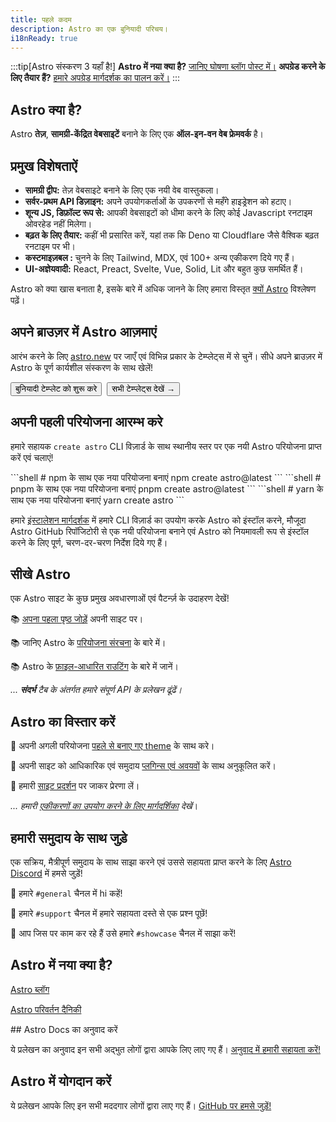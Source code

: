 ```yaml
---
title: पहले कदम
description: Astro का एक बुनियादी परिचय।
i18nReady: true
---
```


:::tip[Astro संस्करण 3 यहाँ है!]
**Astro में नया क्या है?** [जानिए घोषणा ब्लॉग पोस्ट में।](https://astro.build/blog/astro-3/)
**अपग्रेड करने के लिए तैयार हैं?** [हमारे अपग्रेड मार्गदर्शक का पालन करें।](/hi/guides/upgrade-to/v3/)
:::

<h2>Astro क्या है?</h2>

Astro **तेज़**, **सामग्री-केंद्रित वेबसाइटें** बनाने के लिए एक **ऑल-इन-वन वेब फ्रेमवर्क** है।

## प्रमुख विशेषताऐं

- **सामग्री द्वीप:** तेज़ वेबसाइटे बनाने के लिए एक नयी वेब वास्तुकला।
- **सर्वर-प्रथम API डिज़ाइन:** अपने उपयोगकर्ताओं के उपकरणों से महँगे हाइड्रेशन को हटाए।
- **शून्य JS, डिफ़ॉल्ट रूप से:** आपकी वेबसाइटों को धीमा करने के लिए कोई Javascript रनटाइम ओवरहेड नहीं मिलेगा।
- **बढ़त के लिए तैयार:** कहीं भी प्रसारित करें, यहां तक कि Deno या Cloudflare जैसे वैश्विक बढ़त रनटाइम पर भी।
- **कस्टमाइज़बल :** चुनने के लिए Tailwind, MDX, एवं 100+ अन्य एकीकरण दिये गए हैं।
- **UI-अज्ञेयवादी:** React, Preact, Svelte, Vue, Solid, Lit और बहुत कुछ समर्थित हैं।

Astro को क्या खास बनाता है, इसके बारे में अधिक जानने के लिए हमारा विस्तृत [क्यों Astro](/hi/concepts/why-astro/) विश्लेषण पढ़ें। 


## अपने ब्राउज़र में Astro आज़माएं

आरंभ करने के लिए [astro.new](https://astro.new/) पर जाएँ एवं विभिन्न प्रकार के टेम्प्लेट्स में से चुनें। सीधे अपने ब्राउज़र में Astro के पूर्ण कार्यशील संस्करण के साथ खेलें!

<div style="display: flex; flex-wrap: wrap; gap: 0.5rem;">
  <Button href="https://astro.new/basics?on=stackblitz"> बुनियादी टेम्प्लेट को शुरू करे</Button>
  <Button variant="outline" href="https://astro.new/">सभी टेम्प्लेट्स देखें →</Button>
</div>

## अपनी पहली परियोजना आरम्भ करे

हमारे सहायक `create astro` CLI विज़ार्ड के साथ स्थानीय स्तर पर एक नयी Astro परियोजना प्राप्त करें एवं चलाएं!

<PackageManagerTabs>
  <Fragment slot="npm">
  ```shell
  # npm के साथ एक नया परियोजना बनाएं
  npm create astro@latest
  ```
  </Fragment>
  <Fragment slot="pnpm">
  ```shell
  # pnpm के साथ एक नया परियोजना बनाएं
  pnpm create astro@latest
  ```
  </Fragment>
  <Fragment slot="yarn">
  ```shell
  # yarn के साथ एक नया परियोजना बनाएं
  yarn create astro
  ```
  </Fragment>
</PackageManagerTabs>

हमारे [इंस्टालेशन मार्गदर्शक](/hi/install/auto/) में हमारे CLI विज़ार्ड का उपयोग करके Astro को इंस्टॉल करने, मौजूदा Astro GitHub रिपॉजिटोरी से एक नयी परियोजना बनाने एवं Astro को नियमावली रूप से इंस्टॉल करने के लिए पूर्ण, चरण-दर-चरण निर्देश दिये गए हैं।


## सीखे Astro

एक Astro साइट के कुछ प्रमुख अवधारणाओं एवं पैटर्न्ज़ के उदाहरण देखें!

📚 [अपना पहला पृष्ठ जोड़ें](/hi/core-concepts/astro-pages/) अपनी साइट पर।

📚 जानिए Astro के [परियोजना संरचना](/hi/core-concepts/project-structure/) के बारे में।

📚 Astro के [फ़ाइल-आधारित राउटिंग](/hi/core-concepts/routing/) के बारे में जानें।

*... **संदर्भ** टैब के अंतर्गत हमारे संपूर्ण API के प्रलेखन ढूंढें।*


## Astro का विस्तार करें

🧰 अपनी अगली परियोजना [पहले से बनाए गए theme](https://astro.build/themes/) के साथ करे।

🧰 अपनी साइट को आधिकारिक एवं समुदाय [प्लगिन्स एवं अवयवों](https://astro.build/integrations/) के साथ अनुकूलित करें।

🧰 हमारी [साइट प्रदर्शन](https://astro.build/showcase/) पर जाकर प्रेरणा लें।

*... हमारी [एकीकरणों का उपयोग करने के लिए मार्गदर्शिका](/hi/guides/integrations-guide/) देखें*।


## हमारी समुदाय के साथ जुड़े

एक सक्रिय, मैत्रीपूर्ण समुदाय के साथ साझा करने एवं उससे सहायता प्राप्त करने के लिए [Astro Discord](https://astro.build/chat) में हमसे जुड़ें!

💬 हमारे `#general` चैनल में hi कहें!

💬 हमारे `#support` चैनल में हमारे सहायता दस्ते से एक प्रश्न पूछें!

💬 आप जिस पर काम कर रहे हैं उसे हमारे `#showcase` चैनल में साझा करें!


## Astro में नया क्या है?

[Astro ब्लॉग](https://astro.build/blog/)

[Astro परिवर्तन दैनिकी](https://github.com/withastro/astro/blob/main/packages/astro/CHANGELOG.md)


<TranslatorList githubRepo="withastro/docs">
## Astro Docs का अनुवाद करें

ये प्रलेखन का अनुवाद इन सभी अद्भुत लोगों द्वारा आपके लिए लाए गए हैं। [अनुवाद में हमारी सहायता करें!](https://github.com/withastro/docs/blob/main/contributor-guides/translating-astro-docs.md)
</TranslatorList>

## Astro में योगदान करें

ये प्रलेखन आपके लिए इन सभी मददगार लोगों द्वारा लाए गए हैं। [GitHub पर हमसे जुड़ें!](https://github.com/withastro/docs)

<ContributorList githubRepo="withastro/docs" />
